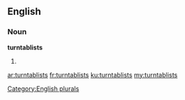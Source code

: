 ==English==

===Noun===
'''turntablists'''

# {{plural of|turntablist}}

[[Category:English plurals]]

[[ar:turntablists]]
[[fr:turntablists]]
[[ku:turntablists]]
[[my:turntablists]]